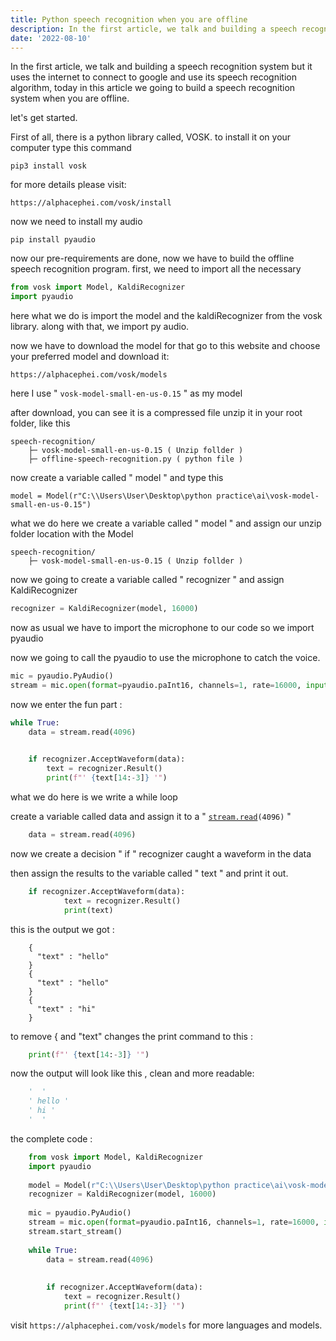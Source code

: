 ```yaml
---
title: Python speech recognition when you are offline
description: In the first article, we talk and building a speech recognition system but it uses the internet to connect to google and use its speech recognition algorithm....
date: '2022-08-10'
---
```


In the first article, we talk and building a speech recognition system but it uses the internet to connect to google and use its speech recognition algorithm, today in this article we going to build a speech recognition system when you are offline.

let's get started.

First of all, there is a python library called, VOSK. to install it on your computer type this command

```shell
pip3 install vosk
```

for more details please visit:

```shell
https://alphacephei.com/vosk/install
```

now we need to install my audio

```shell
pip install pyaudio
```

now our pre-requirements are done, now we have to build the offline speech recognition program. first, we need to import all the necessary

```python
from vosk import Model, KaldiRecognizer
import pyaudio
```

here what we do is import the model and the kaldiRecognizer from the vosk library. along with that, we import py audio.

now we have to download the model for that go to this website and choose your preferred model and download it:

```shell
https://alphacephei.com/vosk/models
```

here I use "  `vosk-model-small-en-us-0.15` " as my model

after download, you can see it is a compressed file unzip it in your root folder, like this

```shell
speech-recognition/
    ├─ vosk-model-small-en-us-0.15 ( Unzip follder ) 
    ├─ offline-speech-recognition.py ( python file )
```

now create a variable called " model " and type this

```shell
model = Model(r"C:\\Users\User\Desktop\python practice\ai\vosk-model-small-en-us-0.15")
```

what we do here we create a variable called " model " and assign our unzip folder location with the Model

```shell
speech-recognition/
    ├─ vosk-model-small-en-us-0.15 ( Unzip follder ) 
```

now we going to create a variable called " recognizer " and assign KaldiRecognizer

```python
recognizer = KaldiRecognizer(model, 16000) 
```

now as usual we have to import the microphone to our code so we import pyaudio

now we going to call the pyaudio to use the microphone to catch the voice.

```python
mic = pyaudio.PyAudio()
stream = mic.open(format=pyaudio.paInt16, channels=1, rate=16000, input=True, frames_per_buffer=8192) stream.start_stream()
```

now we enter the fun part :

```python
while True:
    data = stream.read(4096)
    

    if recognizer.AcceptWaveform(data):
        text = recognizer.Result()
        print(f"' {text[14:-3]} '")
```

what we do here is we write a while loop

create a variable called data and assign it to a " [`stream.read`](https://stream.read)`(4096)` "

```python
    data = stream.read(4096)
```

now we create a decision " if "  recognizer caught a waveform in the data

then assign the results to the variable called " text "  and print it out.

```python
    if recognizer.AcceptWaveform(data):
            text = recognizer.Result()
            print(text)
```

this is the output we got :

```shell
    {
      "text" : "hello"
    }
    {
      "text" : "hello"
    }
    {
      "text" : "hi"
    }
```

to remove { and "text" changes the print command to this :

```python
    print(f"' {text[14:-3]} '")
```

now the output will look like this , clean and more readable:

```python
    '  '
    ' hello '
    ' hi '
    '  '
```

the complete code :

```python
    from vosk import Model, KaldiRecognizer
    import pyaudio
    
    model = Model(r"C:\\Users\User\Desktop\python practice\ai\vosk-model-small-en-us-0.15")
    recognizer = KaldiRecognizer(model, 16000)
    
    mic = pyaudio.PyAudio()
    stream = mic.open(format=pyaudio.paInt16, channels=1, rate=16000, input=True, frames_per_buffer=8192)
    stream.start_stream()
    
    while True:
        data = stream.read(4096)
        
    
        if recognizer.AcceptWaveform(data):
            text = recognizer.Result()
            print(f"' {text[14:-3]} '")
```
visit `https://alphacephei.com/vosk/models` for more languages and models.

